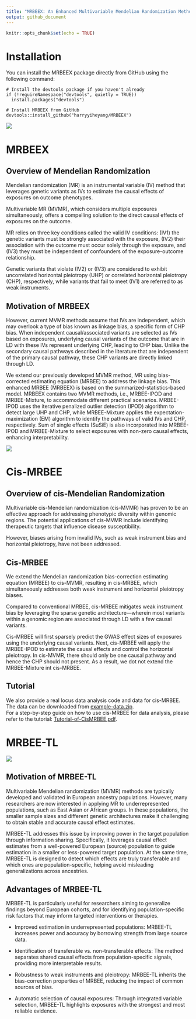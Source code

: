 ```yaml
---
title: "MRBEEX: An Enhanced Multivariable Mendelian Randomization Method"
output: github_document
---
```


```r
knitr::opts_chunk$set(echo = TRUE)
```

# Installation
You can install the MRBEEX package directly from GitHub using the following command:
```
# Install the devtools package if you haven't already
if (!requireNamespace("devtools", quietly = TRUE))
  install.packages("devtools")

# Install MRBEEX from GitHub
devtools::install_github("harryyiheyang/MRBEEX")
```
![](OverViewofMRBEEX.png)

# MRBEEX

## Overview of Mendelian Randomization
Mendelian randomization (MR) is an instrumental variable (IV) method that leverages genetic variants as IVs to estimate the causal effects of exposures on outcome phenotypes. 

Multivariable MR (MVMR), which considers multiple exposures simultaneously, offers a compelling solution to the direct causal effects of exposures on the outcome.

MR relies on three key conditions called the valid IV conditions: (IV1) the genetic variants must be strongly associated with the exposure, (IV2) their association with the outcome must occur solely through the exposure, and (IV3) they must be independent of confounders of the exposure-outcome relationship. 

Genetic variants that violate (IV2) or (IV3) are considered to exhibit uncorrelated horizontal pleiotropy (UHP) or correlated horizontal pleiotropy (CHP), respectively, while variants that fail to meet (IV1) are referred to as weak instruments.

## Motivation of MRBEEX 
However, current MVMR methods assume that IVs are independent, which may overlook a type of bias known as linkage bias, a specific form of CHP bias. When independent causal/associated variants are selected as IVs based on exposures, underlying causal variants of the outcome that are in LD with these IVs represent underlying CHP, leading to CHP bias. Unlike the secondary causal pathways described in the literature that are independent of the primary causal pathway, these CHP variants are directly linked through LD. 

We extend our previously developed MVMR method, MR using bias-corrected estimating equation (MRBEE) to address the linkage bias. This enhanced MRBEE (MRBEEX)  is based on the summarized-statistics-based model. MRBEEX contains two MVMR methods, i.e., MRBEE-IPOD and MRBEE-Mixture, to accommodate different practical scenarios. MRBEE-IPOD uses the iterative penalized outlier detection (IPOD) algorithm to detect large UHP and CHP, while MRBEE-Mixture applies the expectation-maximization (EM) algorithm to identify the pathways of valid IVs and CHP, respectively. Sum of single effects (SuSiE) is also incorporated into MRBEE-IPOD and MRBEE-Mixture to select exposures with non-zero causal effects, enhancing interpretability.

![](OverViewofCisMRBEE.png)

# Cis-MRBEE

## Overview of cis-Mendelian Randomization

Multivariable cis-Mendelian randomization (cis-MVMR) has proven to be an effective approach for addressing phenotypic diversity within genomic regions. The potential applications of cis-MVMR include identifying therapeutic targets that influence disease susceptibility. 

However, biases arising from invalid IVs, such as weak instrument bias and horizontal pleiotropy, have not been addressed. 

## Cis-MRBEE

We extend the Mendelian randomization bias-correction estimating equation (MRBEE) to cis-MVMR, resulting in cis-MRBEE, which simultaneously addresses both weak instrument and horizontal pleiotropy biases. 

Compared to conventional MRBEE, cis-MRBEE mitigates weak instrument bias by leveraging the sparse genetic architecture—wherein most variants within a genomic region are associated through LD with a few causal variants.

Cis-MRBEE will first sparsely predict the GWAS effect sizes of exposures using the underlying causal variants. Next, cis-MRBEE will apply the MRBEE-IPOD to estimate the causal effects and control the horizontal pleiotropy. In cis-MVMR, there should only be one causal pathway and hence the CHP should not present. As a result, we dot not extend the MRBEE-Mixture int cis-MRBEE.

## Tutorial

We also provide a real locus data analysis code and data for cis-MRBEE.  
The data can be downloaded from [example-data.zip](https://www.dropbox.com/scl/fi/s2xepxdvquz94nm0dsqd8/CisMRBEE_Real_Data.zip?rlkey=0lio3ou8y1jno8kh51uln7lun&st=g49z2v0j&dl=0).  
For a step-by-step guide on how to use cis-MRBEE for data analysis, please refer to the tutorial: [Tutorial-of-CisMRBEE.pdf](Tutorial-of-CisMRBEE.pdf).

# MRBEE-TL

![](OverViewofMRBEETL.png)

## Motivation of MRBEE-TL

Multivariable Mendelian randomization (MVMR) methods are typically developed and validated in European ancestry populations. However, many researchers are now interested in applying MR to underrepresented populations, such as East Asian or African groups. In these populations, the smaller sample sizes and different genetic architectures make it challenging to obtain stable and accurate causal effect estimates.

MRBEE-TL addresses this issue by improving power in the target population through information sharing. Specifically, it leverages causal effect estimates from a well-powered European (source) population to guide estimation in a smaller or less-powered target population. At the same time, MRBEE-TL is designed to detect which effects are truly transferable and which ones are population-specific, helping avoid misleading generalizations across ancestries.

## Advantages of MRBEE-TL

MRBEE-TL is particularly useful for researchers aiming to generalize findings beyond European cohorts, and for identifying population-specific risk factors that may inform targeted interventions or therapies.

- Improved estimation in underrepresented populations: MRBEE-TL increases power and accuracy by borrowing strength from large source data.

- Identification of transferable vs. non-transferable effects: The method separates shared causal effects from population-specific signals, providing more interpretable results.

- Robustness to weak instruments and pleiotropy: MRBEE-TL inherits the bias-correction properties of MRBEE, reducing the impact of common sources of bias.

- Automatic selection of causal exposures: Through integrated variable selection, MRBEE-TL highlights exposures with the strongest and most reliable evidence.
